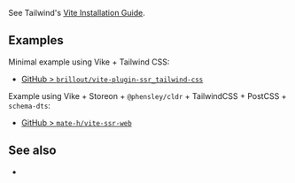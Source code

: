 
See Tailwind's [Vite Installation Guide](https://tailwindcss.com/docs/guides/vite).

## Examples

Minimal example using Vike + Tailwind CSS:
 - [GitHub > `brillout/vite-plugin-ssr_tailwind-css`](https://github.com/brillout/vite-plugin-ssr_tailwind-css)

Example using Vike + Storeon + `@phensley/cldr` + TailwindCSS + PostCSS + `schema-dts`:
 - [GitHub > `mate-h/vite-ssr-web`](https://github.com/mate-h/vite-ssr-web)

## See also

 - <Link href="/windi-css" />

